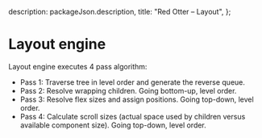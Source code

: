
  description: packageJson.description,
  title: "Red Otter – Layout",
};

# Layout engine

Layout engine executes 4 pass algorithm:

- Pass 1: Traverse tree in level order and generate the reverse queue.
- Pass 2: Resolve wrapping children. Going bottom-up, level order.
- Pass 3: Resolve flex sizes and assign positions. Going top-down, level order.
- Pass 4: Calculate scroll sizes (actual space used by children versus available component size). Going top-down, level order.
